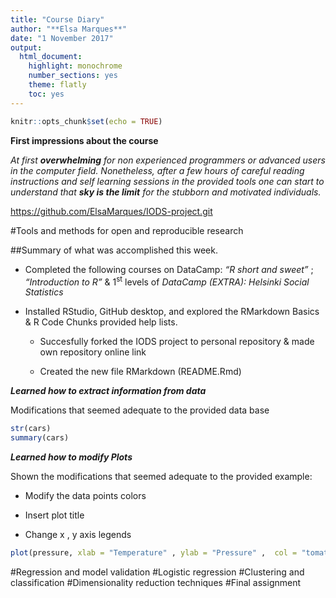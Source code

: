 ```yaml
---
title: "Course Diary"
author: "**Elsa Marques**"
date: "1 November 2017"
output:
  html_document:
    highlight: monochrome
    number_sections: yes
    theme: flatly
    toc: yes
---
```


```r
knitr::opts_chunk$set(echo = TRUE)
```


**First impressions about the course**

*At first **overwhelming** for non experienced programmers or advanced users in the computer field. Nonetheless, after a few hours of careful reading instructions and self learning sessions in the provided tools one can start to understand that **sky is the limit** for the stubborn and motivated individuals.*

<https://github.com/ElsaMarques/IODS-project.git>

#Tools and methods for open and reproducible research

##Summary of what was accomplished this week.

 - Completed the following courses on DataCamp: _"R short and sweet"_  ; _"Introduction to R"_ & 1^st^ levels of _DataCamp (EXTRA): Helsinki Social Statistics_ 

 - Installed RStudio, GitHub desktop, and explored the RMarkdown Basics & R Code Chunks provided help lists.  

    - Succesfully forked the IODS project to personal repository & made own repository online link  
    
    - Created the new file RMarkdown (README.Rmd)

_**Learned how to extract information from data**_

Modifications that seemed adequate to the provided data base

```r
str(cars)
summary(cars)


```

_**Learned how to modify Plots**_

Shown the modifications that seemed adequate to the provided example: 

- Modify the data points colors 

- Insert plot title 

- Change x , y axis legends 


```r
plot(pressure, xlab = "Temperature" , ylab = "Pressure" ,  col = "tomato", bg = "grey", main = "Temperature - Pressure curve")
```

#Regression and model validation
#Logistic regression
#Clustering and classification
#Dimensionality reduction techniques
#Final assignment